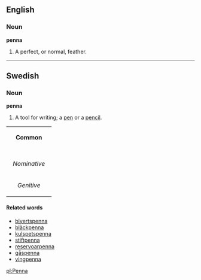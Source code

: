 ==English==

===Noun===

'''penna'''

#A perfect, or normal, feather.

----
==Swedish==
===Noun===
'''penna'''

#A tool for writing; a [[pen]] or a [[pencil]].

{| border=1 cellspacing=0
| bgcolor="#FFFFF0" colspan=5 align=center | '''Common'''
|-
|- bgcolor="#FFFFF0" align=center
! rowspan=2 | 
| colspan=2 width=105| Singular 
| colspan=2 | Plural
|- bgcolor="#FFFFF0" align=center
| width=105 | ''Indefinite'' 
| width=105 | ''Definite'' 
| width=105 |  ''Indefinite'' 
|  width=105 | ''Definite''
|- align=center
| width=105 bgcolor="#FFFFF0" | ''Nominative'' 
| [[penna]]
| [[pennan]]
| [[pennor]]
| [[pennorna]]
|- align=center
| width=105 bgcolor="#FFFFF0" | ''Genitive'' 
| [[pennas]]
| [[pennans]]
| [[pennors]]
| [[pennornas]]
|}

====Related words====
*[[blyertspenna]]
*[[bläckpenna]]
*[[kulspetspenna]]
*[[stiftpenna]]
*[[reservoarpenna]]
*[[gåspenna]] 
*[[vingpenna]]


[[pl:Penna]]